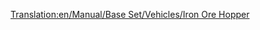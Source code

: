 [[Translation:en/Manual/Base Set/Vehicles/Iron Ore Hopper]]
{{it/Vagoni|Picture=[[File:en/Ironorehopper.png]]
|Name=Tramoggia per ferro
|NormalCost=€ 2.096
|NormalWeight=19 / 49 t
|NormalCapacity=30 tonnellate di ferro
|MonoCost="
|MonoWeight=19 / 54 t
|MonoCapacity=35 tonnellate di ferro
|MagCost="
|MagWeight=19 / 56 t
|MagCapacity=37 tonnellate di ferro
|Description=Il carro tramoggia per [[it/Ferro|minerali ferrosi]] trasporta questa risorsa dalle miniere di ferro alle acciaierie. È disponibile solo per il clima [[en/Clima#Temperato|temperato]].
}}